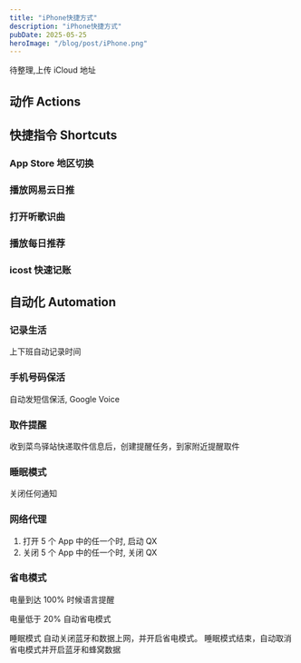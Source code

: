 ```yaml
---
title: "iPhone快捷方式"
description: "iPhone快捷方式"
pubDate: 2025-05-25
heroImage: "/blog/post/iPhone.png"
---
```


待整理,上传 iCloud 地址

## 动作 Actions

## 快捷指令 Shortcuts

### App Store 地区切换

### 播放网易云日推

### 打开听歌识曲

### 播放每日推荐

### icost 快速记账

## 自动化 Automation

### 记录生活

上下班自动记录时间

### 手机号码保活

自动发短信保活, Google Voice

### 取件提醒

收到菜鸟驿站快递取件信息后，创建提醒任务，到家附近提醒取件

### 睡眠模式

关闭任何通知

### 网络代理

1. 打开 5 个 App 中的任一个时, 启动 QX
2. 关闭 5 个 App 中的任一个时, 关闭 QX

### 省电模式

电量到达 100% 时候语言提醒

电量低于 20% 自动省电模式

睡眠模式 自动关闭蓝牙和数据上网，并开启省电模式。
睡眠模式结束，自动取消省电模式并开启蓝牙和蜂窝数据
